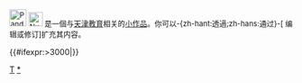 <div class="notice metadata" id="stub" style="font-size: small;">
[[File:Panda closeup.jpg|30px]]&nbsp;[[File:Nuvola apps edu miscellaneous.svg|25px]]&nbsp;'''{{PAGENAME}}'''是一個与[[:Category:天津教育|天津教育]]相关的[[Wikipedia:小作品|小作品]]。你可以-{zh-hant:透過;zh-hans:通过}-<span class="plainlinks">[{{fullurl:{{FULLPAGENAME}}|action=edit}} 编辑或修订]</span>扩充其内容。</div><includeonly>[[Category:天津教育小作品|{{PAGENAME}}]]{{#ifexpr:{{PAGESIZE:{{FULLPAGENAME}}|R}}>3000|[[Category:字数已超过3000字节的小作品|{{PAGENAME}}]]}}</includeonly><noinclude>[[Category:中國教育小作品模板|T]]
[[Category:天津教育小作品|*]]</noinclude>